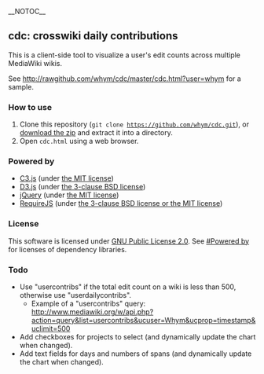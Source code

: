 __NOTOC__
==cdc: crosswiki daily contributions==

This is a client-side tool to visualize a user's edit counts across multiple MediaWiki wikis.

See http://rawgithub.com/whym/cdc/master/cdc.html?user=whym for a sample.

===How to use===
# Clone this repository (<code>git clone https://github.com/whym/cdc.git</code>), or [https://github.com/whym/cdc/archive/master.zip download the zip] and extract it into a directory.
# Open <code>cdc.html</code> using a web browser.

===Powered by===

* [http://c3js.org C3.js] (under [https://github.com/masayuki0812/c3/blob/master/LICENSE the MIT license])
* [http://d3js.org D3.js] (under [https://github.com/mbostock/d3/blob/master/LICENSE the 3-clause BSD license])
* [https://jquery.com jQuery] (under [https://github.com/jquery/jquery/blob/master/MIT-LICENSE.txt the MIT license])
* [http://requirejs.org RequireJS] (under [https://github.com/jrburke/requirejs/blob/master/LICENSE the 3-clause BSD license or the MIT license])

===License===

This software is licensed under [http://www.gnu.org/licenses/gpl-2.0.html GNU Public License 2.0].  See [[#Powered by]] for licenses of dependency libraries.

===Todo===

* Use "usercontribs" if the total edit count on a wiki is less than 500, otherwise use "userdailycontribs".
** Example of a "usercontribs" query: http://www.mediawiki.org/w/api.php?action=query&list=usercontribs&ucuser=Whym&ucprop=timestamp&uclimit=500
* Add checkboxes for projects to select (and dynamically update the chart when changed).
* Add text fields for days and numbers of spans (and dynamically update the chart when changed).
